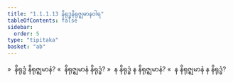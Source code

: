 ```yaml
---
title: "1.1.1.13 နိရုဒ္ဓနိရုဇ္ဈမာနဝါရ"
tableOfContents: false
sidebar:
  order: 5
type: "tipitaka"
basket: "ab"
---
```



<DynamicBreadcrumb />

<Division number="19">

<Paragraph number="78">
»  နိရုဒ္ဓံ နိရုဇ္ဈမာနံ?
</Paragraph>

<Paragraph number="79">
«  နိရုဇ္ဈမာနံ နိရုဒ္ဓံ?
</Paragraph>

<Paragraph number="80">
»  န နိရုဒ္ဓံ န နိရုဇ္ဈမာနံ?
</Paragraph>

<Paragraph number="81">
«  န နိရုဇ္ဈမာနံ န နိရုဒ္ဓံ?
</Paragraph>
</Division>